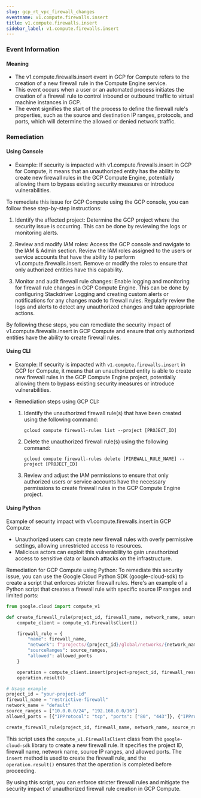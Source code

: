 ```yaml
--- 
slug: gcp_rt_vpc_firewall_changes
eventname: v1.compute.firewalls.insert
title: v1.compute.firewalls.insert
sidebar_label: v1.compute.firewalls.insert
---
```

                       
### Event Information

#### Meaning

- The v1.compute.firewalls.insert event in GCP for Compute refers to the creation of a new firewall rule in the Compute Engine service.
- This event occurs when a user or an automated process initiates the creation of a firewall rule to control inbound or outbound traffic to virtual machine instances in GCP.
- The event signifies the start of the process to define the firewall rule's properties, such as the source and destination IP ranges, protocols, and ports, which will determine the allowed or denied network traffic.

### Remediation

#### Using Console

- Example: If security is impacted with v1.compute.firewalls.insert in GCP for Compute, it means that an unauthorized entity has the ability to create new firewall rules in the GCP Compute Engine, potentially allowing them to bypass existing security measures or introduce vulnerabilities.

To remediate this issue for GCP Compute using the GCP console, you can follow these step-by-step instructions:

1. Identify the affected project: Determine the GCP project where the security issue is occurring. This can be done by reviewing the logs or monitoring alerts.

2. Review and modify IAM roles: Access the GCP console and navigate to the IAM & Admin section. Review the IAM roles assigned to the users or service accounts that have the ability to perform v1.compute.firewalls.insert. Remove or modify the roles to ensure that only authorized entities have this capability.

3. Monitor and audit firewall rule changes: Enable logging and monitoring for firewall rule changes in GCP Compute Engine. This can be done by configuring Stackdriver Logging and creating custom alerts or notifications for any changes made to firewall rules. Regularly review the logs and alerts to detect any unauthorized changes and take appropriate actions.

By following these steps, you can remediate the security impact of v1.compute.firewalls.insert in GCP Compute and ensure that only authorized entities have the ability to create firewall rules.

#### Using CLI

- Example: If security is impacted with `v1.compute.firewalls.insert` in GCP for Compute, it means that an unauthorized entity is able to create new firewall rules in the GCP Compute Engine project, potentially allowing them to bypass existing security measures or introduce vulnerabilities.

- Remediation steps using GCP CLI:
  1. Identify the unauthorized firewall rule(s) that have been created using the following command:
     ```
     gcloud compute firewall-rules list --project [PROJECT_ID]
     ```
  2. Delete the unauthorized firewall rule(s) using the following command:
     ```
     gcloud compute firewall-rules delete [FIREWALL_RULE_NAME] --project [PROJECT_ID]
     ```
  3. Review and adjust the IAM permissions to ensure that only authorized users or service accounts have the necessary permissions to create firewall rules in the GCP Compute Engine project.

#### Using Python

Example of security impact with v1.compute.firewalls.insert in GCP Compute:
- Unauthorized users can create new firewall rules with overly permissive settings, allowing unrestricted access to resources.
- Malicious actors can exploit this vulnerability to gain unauthorized access to sensitive data or launch attacks on the infrastructure.

Remediation for GCP Compute using Python:
To remediate this security issue, you can use the Google Cloud Python SDK (google-cloud-sdk) to create a script that enforces stricter firewall rules. Here's an example of a Python script that creates a firewall rule with specific source IP ranges and limited ports:

```python
from google.cloud import compute_v1

def create_firewall_rule(project_id, firewall_name, network_name, source_ranges, allowed_ports):
    compute_client = compute_v1.FirewallsClient()

    firewall_rule = {
        "name": firewall_name,
        "network": f"projects/{project_id}/global/networks/{network_name}",
        "sourceRanges": source_ranges,
        "allowed": allowed_ports
    }

    operation = compute_client.insert(project=project_id, firewall_resource=firewall_rule)
    operation.result()

# Usage example
project_id = "your-project-id"
firewall_name = "restrictive-firewall"
network_name = "default"
source_ranges = ["10.0.0.0/24", "192.168.0.0/16"]
allowed_ports = [{"IPProtocol": "tcp", "ports": ["80", "443"]}, {"IPProtocol": "udp", "ports": ["53"]}]

create_firewall_rule(project_id, firewall_name, network_name, source_ranges, allowed_ports)
```

This script uses the `compute_v1.FirewallsClient` class from the `google-cloud-sdk` library to create a new firewall rule. It specifies the project ID, firewall name, network name, source IP ranges, and allowed ports. The `insert` method is used to create the firewall rule, and the `operation.result()` ensures that the operation is completed before proceeding.

By using this script, you can enforce stricter firewall rules and mitigate the security impact of unauthorized firewall rule creation in GCP Compute.


 